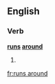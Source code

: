 ==English==

===Verb===
'''[[runs]] [[around]]'''

# {{third-person singular of|run around}}

[[fr:runs around]]